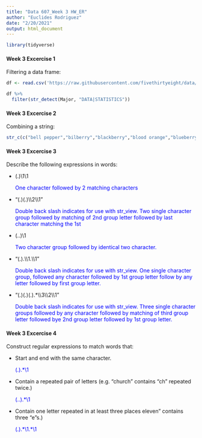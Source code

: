 ---
title: "Data 607_Week 3 HW_ER"
author: "Euclides Rodriguez"
date: "2/20/2021"
output: html_document
---
```{r include=FALSE}
library(tidyverse)
```
  
#### Week 3 Excercise 1 
Filtering a data frame:

```{r}
df <- read.csv('https://raw.githubusercontent.com/fivethirtyeight/data/master/college-majors/majors-list.csv')

df %>% 
  filter(str_detect(Major, "DATA|STATISTICS"))
```

  
#### Week 3 Excercise 2 
Combining a string:
```{r}
str_c(c("bell pepper","bilberry","blackberry","blood orange","blueberry","cantaloupe","chili pepper","cloudberry", "olive","salal berry"), collapse=", ")

```

  
#### Week 3 Excercise 3
Describe the following expressions in words:<p>
* (.)\1\1<br />
<p style="color:blue"> One character followed by 2 matching characters<p>  
* "(.)(.)\\\2\\\1"<br />
<p style="color:blue"> Double back slash indicates for use with str_view. Two single character group followed by matching of 2nd group letter followed by last character matching the 1st<p>  
* (..)\1<br />
<p style="color:blue"> Two character group followed by identical two character.<p>  
* "(.).\\\1.\\\1"<br />
<p style="color:blue"> Double back slash indicates for use with str_view. One single character group, followed any character followed by 1st group letter follow by any letter followed by first group letter.<p>  
* "(.)(.)(.).*\\\3\\\2\\\1"<br />
<p style="color:blue"> Double back slash indicates for use with str_view. Three single character groups followed by any character followed by matching of third group letter followed bye 2nd group letter followed by 1st group letter.<p>  

  
#### Week 3 Excercise 4 
Construct regular expressions to match words that:<p>
* Start and end with the same character.<br />
<p style="color:blue"> (.).*\1<p>

* Contain a repeated pair of letters (e.g. "church" contains "ch" repeated twice.)<br />
<p style="color:blue">(..).*\1<p>
* Contain one letter repeated in at least three places eleven" contains three "e"s.)<br />
<p style="color:blue">(.).\*\1.\*\1<p>


